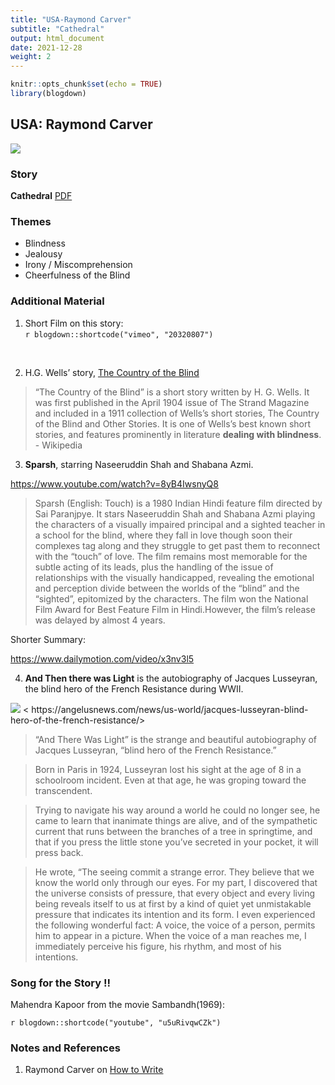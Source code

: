 ```yaml
---
title: "USA-Raymond Carver"
subtitle: "Cathedral"
output: html_document
date: 2021-12-28
weight: 2
---
```


```r
knitr::opts_chunk$set(echo = TRUE)
library(blogdown)
```

## USA: Raymond Carver


![](https://upload.wikimedia.org/wikipedia/commons/c/cc/Raymond_Carver.jpg)




### Story

**Cathedral** [PDF](/pdf/ISTW/RaymondCarver-Cathedral.pdf)

### Themes
  - Blindness
  - Jealousy
  - Irony / Miscomprehension
  - Cheerfulness of the Blind
  
### Additional Material

1. Short Film on this story:
<br>
`r blogdown::shortcode("vimeo", "20320807")`  

<br>

2. H.G. Wells' story, <u>[The Country of the Blind](HGWells - The Country of the Blind.docx)</u>

> "The Country of the Blind" is a short story written by H. G. Wells. It was first published in the April 1904 issue of The Strand Magazine and included in a 1911 collection of Wells's short stories, The Country of the Blind and Other Stories. It is one of Wells's best known short stories, and features prominently in literature **dealing with blindness**.  
- Wikipedia

3. **Sparsh**, starring Naseeruddin Shah and Shabana Azmi. 

<https://www.youtube.com/watch?v=8yB4IwsnyQ8>

> Sparsh (English: Touch) is a 1980 Indian Hindi feature film directed by Sai Paranjpye. It stars Naseeruddin Shah and Shabana Azmi playing the characters of a visually impaired principal and a sighted teacher in a school for the blind, where they fall in love though soon their complexes tag along and they struggle to get past them to reconnect with the "touch" of love. The film remains most memorable for the subtle acting of its leads, plus the handling of the issue of relationships with the visually handicapped, revealing the emotional and perception divide between the worlds of the "blind" and the "sighted", epitomized by the characters. The film won the National Film Award for Best Feature Film in Hindi.However, the film's release was delayed by almost 4 years.

Shorter Summary:

<https://www.dailymotion.com/video/x3nv3l5>


4. **And Then there was Light** is the autobiography of Jacques Lusseyran, the blind hero of the French Resistance during WWII.

![](lusseyran.jpg)
< https://angelusnews.com/news/us-world/jacques-lusseyran-blind-hero-of-the-french-resistance/>


> “And There Was Light” is the strange and beautiful autobiography of Jacques Lusseyran, “blind hero of the French Resistance.”

>Born in Paris in 1924, Lusseyran lost his sight at the age of 8 in a schoolroom incident.  Even at that age, he was groping toward the transcendent.

>Trying to navigate his way around a world he could no longer see, he came to learn that inanimate things are alive, and of the sympathetic current that runs between the branches of a tree in springtime, and that if you press the little stone you’ve secreted in your pocket, it will press back.

>He wrote, “The seeing commit a strange error. They believe that we know the world only through our eyes. For my part, I discovered that the universe consists of pressure, that every object and every living being reveals itself to us at first by a kind of quiet yet unmistakable pressure that indicates its intention and its form. I even experienced the following wonderful fact: A voice, the voice of a person, permits him to appear in a picture. When the voice of a man reaches me, I immediately perceive his figure, his rhythm, and most of his intentions.

 
### Song for the Story !!

Mahendra Kapoor from the movie Sambandh(1969):   

`r blogdown::shortcode("youtube", "u5uRivqwCZk")`


### Notes and References  

 1. Raymond Carver on <u>[How to Write](https://lithub.com/get-in-get-out-dont-linger-go-on-read-raymond-carvers-greatest-writing-advice/)</u>
 
 

